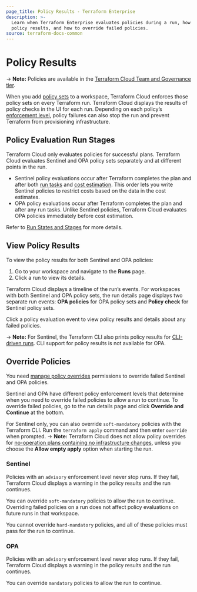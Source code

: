 ```yaml
---
page_title: Policy Results - Terraform Enterprise
description: >-
  Learn when Terraform Enterprise evaluates policies during a run, how to view
  policy results, and how to override failed policies.
source: terraform-docs-common
---
```


# Policy Results

-> **Note:** Policies are available in the [Terraform Cloud Team and Governance tier](https://www.hashicorp.com/products/terraform/pricing).

When you add [policy sets](/terraform/enterprise/policy-enforcement/manage-policy-sets) to a workspace, Terraform Cloud enforces those policy sets on every Terraform run. Terraform Cloud displays the results of policy checks in the UI for each run. Depending on each policy’s [enforcement level](/terraform/enterprise/policy-enforcement/manage-policy-sets#policy-enforcement-levels), policy failures can also stop the run and prevent Terraform from provisioning infrastructure.

## Policy Evaluation Run Stages

Terraform Cloud only evaluates policies for successful plans. Terraform Cloud evaluates Sentinel and OPA policy sets separately and at different points in the run.

-   Sentinel policy evaluations occur after Terraform completes the plan and after both [run tasks](/terraform/enterprise/workspaces/settings/run-tasks) and [cost estimation](https://terraform.io/cloud-dodcs/cost-estimation). This order lets you write Sentinel policies to restrict costs based on the data in the cost estimates.
-   OPA policy evaluations occur after Terraform completes the plan and after any run tasks. Unlike Sentinel policies, Terraform Cloud evaluates OPA policies immediately before cost estimation.

Refer to [Run States and Stages](/terraform/enterprise/run/states) for more details.

## View Policy Results

To view the policy results for both Sentinel and OPA policies:

1.  Go to your workspace and navigate to the **Runs** page.
2.  Click a run to view its details.

Terraform Cloud displays a timeline of the run’s events. For workspaces with both Sentinel and OPA policy sets, the run details page displays two separate run events: **OPA policies** for OPA policy sets and **Policy check** for Sentinel policy sets.

Click a policy evaluation event to view policy results and details about any failed policies.

-> **Note:** For Sentinel, the Terraform CLI also prints policy results for [CLI-driven runs](/terraform/enterprise/run/cli). CLI support for policy results is not available for OPA.

## Override Policies

You need [manage policy overrides](/terraform/enterprise/users-teams-organizations/permissions#manage-policy-overrides) permissions to override failed Sentinel and OPA policies.

Sentinel and OPA have different policy enforcement levels that determine when you need to override failed policies to allow a run to continue.
To override failed policies, go to the run details page and click **Override and Continue** at the bottom.

For Sentinel only, you can also override `soft-mandatory` policies with the Terraform CLI. Run the `terraform apply` command and then enter `override` when prompted.
-> **Note:** Terraform Cloud does not allow policy overrides for [no-operation plans containing no infrastructure changes](/terraform/enterprise/run/modes-and-options#allow-empty-apply), unless you choose the **Allow empty apply** option when starting the run. 

### Sentinel

Policies with an `advisory` enforcement level never stop runs. If they fail, Terraform Cloud displays a warning in the policy results and the run continues.

You can override `soft-mandatory` policies to allow the run to continue. Overriding failed policies on a run does not affect policy evaluations on future runs in that workspace.

You cannot override `hard-mandatory` policies, and all of these policies must pass for the run to continue.

### OPA

Policies with an `advisory` enforcement level never stop runs. If they fail, Terraform Cloud displays a warning in the policy results and the run continues.

You can override `mandatory` policies to allow the run to continue.
